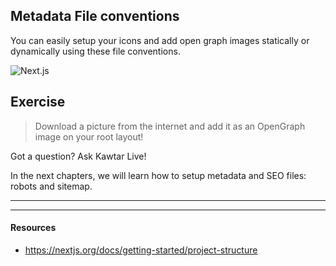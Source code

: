 ## Metadata File conventions

You can easily setup your icons and add open graph images statically or dynamically using these file conventions.

![Next.js](public/images/metadataFiles.png)

## Exercise

> Download a picture from the internet and add it as an OpenGraph image on your root layout!

Got a question? Ask Kawtar Live!

In the next chapters, we will learn how to setup metadata and SEO files: robots and sitemap.

---

---

#### Resources

- https://nextjs.org/docs/getting-started/project-structure
